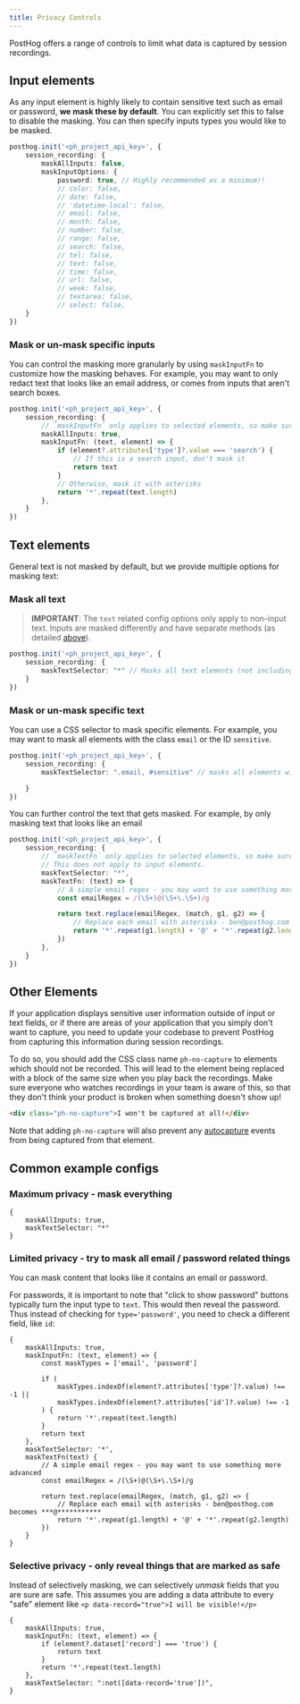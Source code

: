 ```yaml
---
title: Privacy Controls
---
```


PostHog offers a range of controls to limit what data is captured by session recordings. 


## Input elements

As any input element is highly likely to contain sensitive text such as email or password, **we mask these by default**. You can explicitly set this to false to disable the masking. You can then specify inputs types you would like to be masked.

```ts
posthog.init('<ph_project_api_key>', {
    session_recording: {
        maskAllInputs: false,
        maskInputOptions: {
            password: true, // Highly recommended as a minimum!!
            // color: false,
            // date: false,
            // 'datetime-local': false,
            // email: false,
            // month: false,
            // number: false,
            // range: false,
            // search: false,
            // tel: false,
            // text: false,
            // time: false,
            // url: false,
            // week: false,
            // textarea: false,
            // select: false,
    }
})
```

### Mask or un-mask specific inputs

You can control the masking more granularly by using `maskInputFn` to customize how the masking behaves. For example, you may want to only redact text that looks like an email address, or comes from inputs that aren't search boxes.

```ts
posthog.init('<ph_project_api_key>', {
    session_recording: {
        // `maskInputFn` only applies to selected elements, so make sure to set this to true if you want this to work globally
        maskAllInputs: true,
        maskInputFn: (text, element) => {
            if (element?.attributes['type']?.value === 'search') {
                // If this is a search input, don't mask it
                return text
            }
            // Otherwise, mask it with asterisks
            return '*'.repeat(text.length)
        },
    }
})
```

## Text elements

General text is not masked by default, but we provide multiple options for masking text:

### Mask all text

> **IMPORTANT**: The `text` related config options only apply to non-input text. Inputs are masked differently and have separate methods (as detailed [above](#input-elements)).

```ts
posthog.init('<ph_project_api_key>', {
    session_recording: {
        maskTextSelector: "*" // Masks all text elements (not including inputs)
    }
})
```

### Mask or un-mask specific text

You can use a CSS selector to mask specific elements. For example, you may want to mask all elements with the class `email` or the ID `sensitive`.

```ts
posthog.init('<ph_project_api_key>', {
    session_recording: {
        maskTextSelector: ".email, #sensitive" // masks all elements with the class "email" or the ID "sensitive". This does not apply to input elements.

    }
})
```

You can further control the text that gets masked. For example, by only masking text that looks like an email

```ts
posthog.init('<ph_project_api_key>', {
    session_recording: {
        // `maskTextFn` only applies to selected elements, so make sure to set to "*" if you want this to work globally.
        // This does not apply to input elements.
        maskTextSelector: "*", 
        maskTextFn: (text) => {
            // A simple email regex - you may want to use something more advanced
            const emailRegex = /(\S+)@(\S+\.\S+)/g

            return text.replace(emailRegex, (match, g1, g2) => {
                // Replace each email with asterisks - ben@posthog.com becomes ***@***********
                return '*'.repeat(g1.length) + '@' + '*'.repeat(g2.length)
            })
        },
    }
})
```


## Other Elements

If your application displays sensitive user information outside of input or text fields, or if there are areas of your application that you simply don't want to capture, you need to update your codebase to prevent PostHog from capturing this information during session recordings.

To do so, you should add the CSS class name `ph-no-capture` to elements which should not be recorded. This will lead to the element being replaced with a block of the same size when you play back the recordings. Make sure everyone who watches recordings in your team is aware of this, so that they don't think your product is broken when something doesn't show up!

```html
<div class="ph-no-capture">I won't be captured at all!</div>
```

Note that adding `ph-no-capture` will also prevent any [autocapture](/docs/data/autocapture) events from being captured from that element.

## Common example configs

### Maximum privacy - mask everything

```
{
    maskAllInputs: true,
    maskTextSelector: "*"
}
```

### Limited privacy - try to mask all email / password related things

You can mask content that looks like it contains an email or password.

For passwords, it is important to note that "click to show password" buttons typically turn the input type to `text`. This would then reveal the password. Thus instead of checking for `type='password'`, you need to check a different field, like `id`:

```
{
    maskAllInputs: true,
    maskInputFn: (text, element) => {
        const maskTypes = ['email', 'password']

        if (
            maskTypes.indexOf(element?.attributes['type']?.value) !== -1 ||
            maskTypes.indexOf(element?.attributes['id']?.value) !== -1
        ) {
            return '*'.repeat(text.length)
        }
        return text
    },
    maskTextSelector: '*',
    maskTextFn(text) {
        // A simple email regex - you may want to use something more advanced
        const emailRegex = /(\S+)@(\S+\.\S+)/g

        return text.replace(emailRegex, (match, g1, g2) => {
            // Replace each email with asterisks - ben@posthog.com becomes ***@***********
            return '*'.repeat(g1.length) + '@' + '*'.repeat(g2.length)
        })
    }
}
```


### Selective privacy - only reveal things that are marked as safe

Instead of selectively masking, we can selectively _unmask_ fields that you are sure are safe.
This assumes you are adding a data attribute to every "safe" element like `<p data-record="true">I will be visible!</p>`

```
{
    maskAllInputs: true,
    maskInputFn: (text, element) => {
        if (element?.dataset['record'] === 'true') {
            return text
        }
        return '*'.repeat(text.length)
    },
    maskTextSelector: ":not([data-record='true'])",
}
```
